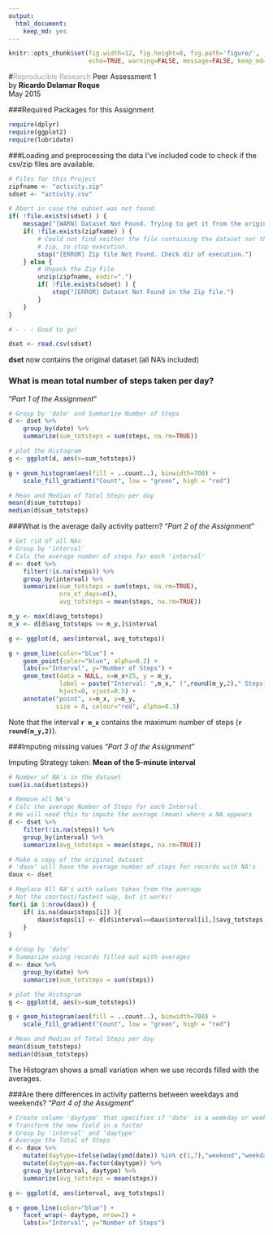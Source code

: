 ```yaml
---
output:
  html_document:
    keep_md: yes
---
```

```r
knitr::opts_chunk$set(fig.width=12, fig.height=8, fig.path='figure/',
                      echo=TRUE, warning=FALSE, message=FALSE, keep_md=TRUE)
```
#<span style="color:rgba(158, 162, 163, 1);">Reproducible Research</span>
Peer Assessment 1  
by **Ricardo Delamar Roque**  
May 2015

###Required Packages for this Assignment

```r
require(dplyr)
require(ggplot2)
require(lubridate)
```

###Loading and preprocessing the data
I've included code to check if the csv/zip files are available.

```r
# Files for this Project
zipfname <- "activity.zip"
sdset <- "activity.csv"

# Abort in case the subset was not found.
if( !file.exists(sdset) ) {
    message("[WARN] Dataset Not Found. Trying to get it from the original zip file")    
    if( !file.exists(zipfname) ) {
        # Could not find neither the file containing the dataset nor the original
        # zip, so stop execution.
        stop("[ERROR] Zip file Not Found. Check dir of execution.")
    } else {
        # Unpack the Zip File
        unzip(zipfname, exdir=".")
        if( !file.exists(sdset) ) {
            stop("[ERROR] Dataset Not Found in the Zip file.")
        }
    }
}

# - - - Good to go!

dset <- read.csv(sdset)
```

**dset** now contains the original dataset (all NA's included)

### What is mean total number of steps taken per day?
"*Part 1 of the Assignment*"

```r
# Group by 'date' and Summarize Number of Steps
d <- dset %>% 
    group_by(date) %>% 
    summarize(sum_totsteps = sum(steps, na.rm=TRUE))

# plot the Histogram
g <- ggplot(d, aes(x=sum_totsteps))

g + geom_histogram(aes(fill = ..count..), binwidth=700) + 
    scale_fill_gradient("Count", low = "green", high = "red")

# Mean and Median of Total Steps per day
mean(d$sum_totsteps) 
median(d$sum_totsteps)
```

###What is the average daily activity pattern?
"*Part 2 of the Assignment*"

```r
# Get rid of all NAs
# Group by 'interval'
# Calc the average number of steps for each 'interval'
d <- dset %>%
    filter(!is.na(steps)) %>%
    group_by(interval) %>%
    summarize(sum_totsteps = sum(steps, na.rm=TRUE),
              nro_of_days=n(),
              avg_totsteps = mean(steps, na.rm=TRUE))

m_y <- max(d$avg_totsteps)
m_x <- d[d$avg_totsteps >= m_y,]$interval

g <- ggplot(d, aes(interval, avg_totsteps))

g + geom_line(color="blue") + 
    geom_point(color="blue", alpha=0.2) + 
    labs(x="Interval", y="Number of Steps") + 
    geom_text(data = NULL, x=m_x+25, y = m_y, 
              label = paste("Interval: ",m_x," (",round(m_y,2)," Steps)", sep=""),
              hjust=0, vjust=0.5) + 
    annotate("point", x=m_x, y=m_y, 
             size = 8, colour="red", alpha=0.3)

```
Note that the interval **`r m_x`** contains the maximum number of steps (**`r round(m_y,2)`**).

###Imputing missing values
"*Part 3 of the Assignment*"

Imputing Strategy taken: **Mean of the 5-minute interval**

```r
# Number of NA's in the dataset
sum(is.na(dset$steps))

# Remove all NA's
# Calc the average Number of Steps for each Interval
# We will need this to impute the average (mean) where a NA appears
d <- dset %>%
    filter(!is.na(steps)) %>%
    group_by(interval) %>%
    summarize(avg_totsteps = mean(steps, na.rm=TRUE))

# Make a copy of the original dataset
# 'daux' will have the average number of steps for records with NA's
daux <- dset

# Replace All NA's with values taken from the average
# Not the smartest/fastest way, but it works!
for(i in 1:nrow(daux)) {
    if( is.na(daux$steps[i]) ){
        daux$steps[i] <- d[d$interval==daux$interval[i],]$avg_totsteps
    }
}

# Group by 'date'
# Summarize using records filled out with averages
d <- daux %>% 
    group_by(date) %>% 
    summarize(sum_totsteps = sum(steps))

# plot the Histogram
g <- ggplot(d, aes(x=sum_totsteps))

g + geom_histogram(aes(fill = ..count..), binwidth=700) + 
    scale_fill_gradient("Count", low = "green", high = "red")

# Mean and Median of Total Steps per day
mean(d$sum_totsteps) 
median(d$sum_totsteps)
```
The Histogram shows a small variation when we use records filled with the averages.

###Are there differences in activity patterns between weekdays and weekends?
"*Part 4 of the Assigment*"

```r
# Create column 'daytype' that specifies if 'date' is a weekday or weekend
# Transform the new field in a factor
# Group by 'interval' and 'daytype'
# Average the Total of Steps
d <- daux %>% 
    mutate(daytype=ifelse(wday(ymd(date)) %in% c(1,7),"weekend","weekday")) %>%
    mutate(daytype=as.factor(daytype)) %>%
    group_by(interval, daytype) %>%
    summarize(avg_totsteps = mean(steps))

g <- ggplot(d, aes(interval, avg_totsteps))

g + geom_line(color="blue") + 
    facet_wrap(~ daytype, nrow=2) + 
    labs(x="Interval", y="Number of Steps")
```
